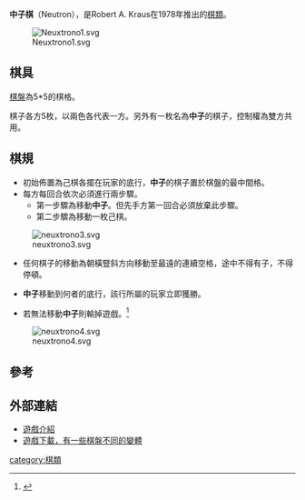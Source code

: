 '''中子棋'''（Neutron），是Robert A. Kraus在1978年推出的[[棋類|棋類]]。

[[File:Neuxtrono1.svg|thumb]]

==棋具==

[[棋盤|棋盤]]為5*5的棋格。

棋子各方5枚，以兩色各代表一方。另外有一枚名為'''中子'''的棋子，控制權為雙方共用。

==棋規==
*初始佈置為己棋各擺在玩家的底行，'''中子'''的棋子置於棋盤的最中間格。
*每方每回合依次必須進行兩步驟。
**第一步驟為移動'''中子'''。但先手方第一回合必須放棄此步驟。
**第二步驟為移動一枚己棋。

[[Image:neuxtrono3.svg|thumb]]
*任何棋子的移動為朝橫豎斜方向移動至最遠的連續空格，途中不得有子，不得停頓。

*'''中子'''移動到何者的底行，該行所屬的玩家立即獲勝。

*若無法移動'''中子'''則輸掉遊戲。<ref>{{Cite web |url=http://homepages.di.fc.ul.pt/~jpn/gv/neutron.htm |title=Neutron rules |accessdate=2009-12-22 |archive-date=2008-06-04 |archive-url=https://web.archive.org/web/20080604183302/http://homepages.di.fc.ul.pt/~jpn/gv/neutron.htm |dead-url=no }}</ref>

[[Image:neuxtrono4.svg|thumb]]

==參考==
<div class="references-small">
<references/>
</div>

==外部連結==

*[http://www.boardgamegeek.com/boardgame/6978/neutron 遊戲介紹] {{Wayback|url=http://www.boardgamegeek.com/boardgame/6978/neutron |date=20201023000256 }}
*[http://zillions-of-games.com/cgi-bin/zilligames/submissions.cgi/70719?do=show;id=656 遊戲下載，有一些棋盤不同的變體]

[[category:棋類|category:棋類]]
